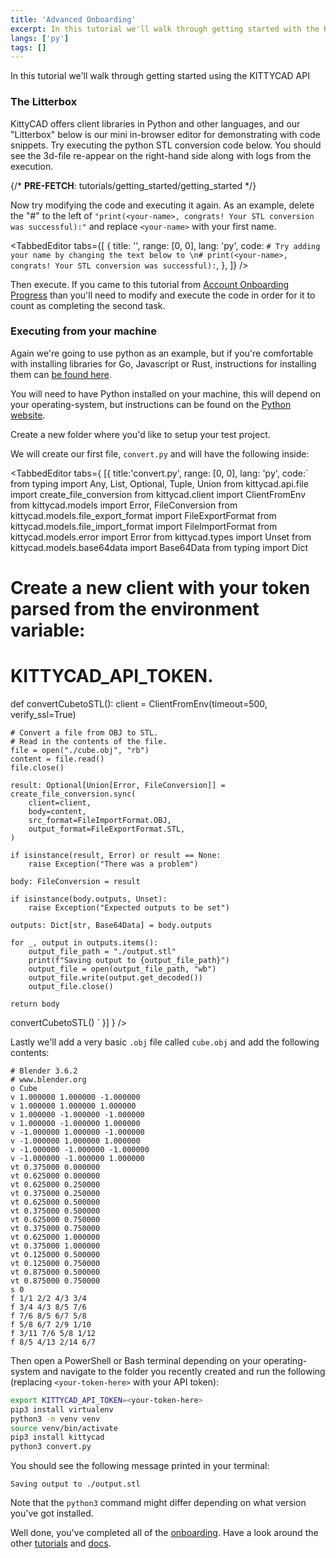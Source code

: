 ```yaml
---
title: 'Advanced Onboarding'
excerpt: In this tutorial we'll walk through getting started with the KITTYCAD API
langs: ['py']
tags: []
---
```


In this tutorial we'll walk through getting started using the KITTYCAD API

### The Litterbox

KittyCAD offers client libraries in Python and other languages, and our "Litterbox" below is our mini in-browser editor for demonstrating with code snippets. Try executing the python STL conversion code below. You should see the 3d-file re-appear on the right-hand side along with logs from the execution.

{/* __PRE-FETCH__: tutorials/getting_started/getting_started */}

<InlineLitterbox path="tutorials/getting_started/getting_started" />

Now try modifying the code and executing it again. As an example, delete the "#" to the left of `"print(<your-name>, congrats! Your STL conversion was successful):"` and replace `<your-name>` with your first name.

<TabbedEditor
    tabs={[
        {
            title: '',
            range: [0, 0],
            lang: 'py',
            code: `# Try adding your name by changing the text below to \n# print(<your-name>, congrats! Your STL conversion was successful):`,
        },
    ]}
/>

Then execute. If you came to this tutorial from [Account Onboarding Progress](/account?tab=onboarding_progress) than you'll need to modify and execute the code in order for it to count as completing the second task.

### Executing from your machine

Again we're going to use python as an example, but if you're comfortable with installing libraries for Go, Javascript or Rust, instructions for installing them can [be found here](/docs/api).

You will need to have Python installed on your machine, this will depend on your operating-system, but instructions can be found on the [Python website](https://www.python.org/about/gettingstarted/).

Create a new folder where you'd like to setup your test project.

We will create our first file, `convert.py` and will have the following inside:

<TabbedEditor tabs={
    [{
        title:'convert.py',
        range: [0, 0],
        lang: 'py',
        code:`
from typing import Any, List, Optional, Tuple, Union
from kittycad.api.file import create_file_conversion
from kittycad.client import ClientFromEnv
from kittycad.models import Error, FileConversion
from kittycad.models.file_export_format import FileExportFormat
from kittycad.models.file_import_format import FileImportFormat
from kittycad.models.error import Error
from kittycad.types import Unset
from kittycad.models.base64data import Base64Data
from typing import Dict

# Create a new client with your token parsed from the environment variable:
#   KITTYCAD_API_TOKEN.

def convertCubetoSTL():
    client = ClientFromEnv(timeout=500, verify_ssl=True)

    # Convert a file from OBJ to STL.
    # Read in the contents of the file.
    file = open("./cube.obj", "rb")
    content = file.read()
    file.close()

    result: Optional[Union[Error, FileConversion]] = create_file_conversion.sync(
        client=client,
        body=content,
        src_format=FileImportFormat.OBJ,
        output_format=FileExportFormat.STL,
    )

    if isinstance(result, Error) or result == None:
        raise Exception("There was a problem")

    body: FileConversion = result

    if isinstance(body.outputs, Unset):
        raise Exception("Expected outputs to be set")

    outputs: Dict[str, Base64Data] = body.outputs
        
    for _, output in outputs.items():
        output_file_path = "./output.stl"
        print(f"Saving output to {output_file_path}")
        output_file = open(output_file_path, "wb")
        output_file.write(output.get_decoded())
        output_file.close()

    return body

convertCubetoSTL()
`
}]
} />

Lastly we'll add a very basic `.obj` file called `cube.obj` and add the following contents:

```obj
# Blender 3.6.2
# www.blender.org
o Cube
v 1.000000 1.000000 -1.000000
v 1.000000 1.000000 1.000000
v 1.000000 -1.000000 -1.000000
v 1.000000 -1.000000 1.000000
v -1.000000 1.000000 -1.000000
v -1.000000 1.000000 1.000000
v -1.000000 -1.000000 -1.000000
v -1.000000 -1.000000 1.000000
vt 0.375000 0.000000
vt 0.625000 0.000000
vt 0.625000 0.250000
vt 0.375000 0.250000
vt 0.625000 0.500000
vt 0.375000 0.500000
vt 0.625000 0.750000
vt 0.375000 0.750000
vt 0.625000 1.000000
vt 0.375000 1.000000
vt 0.125000 0.500000
vt 0.125000 0.750000
vt 0.875000 0.500000
vt 0.875000 0.750000
s 0
f 1/1 2/2 4/3 3/4
f 3/4 4/3 8/5 7/6
f 7/6 8/5 6/7 5/8
f 5/8 6/7 2/9 1/10
f 3/11 7/6 5/8 1/12
f 8/5 4/13 2/14 6/7
```

Then open a PowerShell or Bash terminal depending on your operating-system and navigate to the folder you recently created and run the following (replacing `<your-token-here>` with your API token):

```bash 
export KITTYCAD_API_TOKEN=<your-token-here>
pip3 install virtualenv
python3 -m venv venv
source venv/bin/activate
pip3 install kittycad
python3 convert.py
```

You should see the following message printed in your terminal:

```
Saving output to ./output.stl
```

Note that the `python3` command might differ depending on what version you've got installed.

Well done, you've completed all of the [onboarding](/account?tab=onboarding_progress). Have a look around the other [tutorials](/docs/tutorials) and [docs](/docs).
